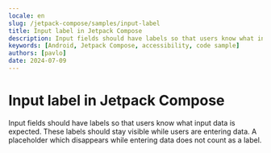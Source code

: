 ```yaml
---
locale: en
slug: /jetpack-compose/samples/input-label
title: Input label in Jetpack Compose
description: Input fields should have labels so that users know what input data is expected.
keywords: [Android, Jetpack Compose, accessibility, code sample]
authors: [pavlo]
date: 2024-07-09
---
```


# Input label in Jetpack Compose

Input fields should have labels so that users know what input data is expected. These labels should stay visible while users are entering data. A placeholder which disappears while entering data does not count as a label.

<CodeSample id="input-label" platform="jetpack-compose" locale="en"/>
